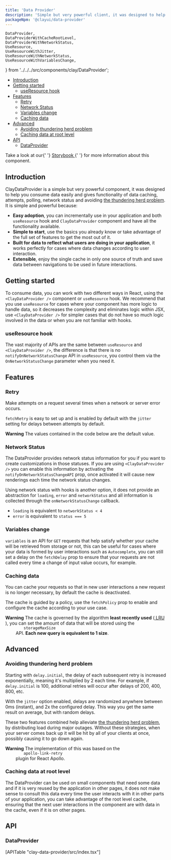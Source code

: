 ```yaml
---
title: 'Data Provider'
description: 'Simple but very powerful client, it was designed to help you consume data easily.'
packageNpm: '@clayui/data-provider'
---
```


	DataProvider,
	DataProviderWithCacheRootLevel,
	DataProviderWithNetworkStatus,
	UseResource,
	UseResourceWithJitter,
	UseResourceWithNetworkStatus,
	UseResourceWithVariablesChange,
} from '../../../src/components/clay/DataProvider';

<div class="nav-toc-absolute">
<div class="nav-toc">

-   [Introduction](#introduction)
-   [Getting started](#getting-started)
    -   [useResource hook](#useresource-hook)
-   [Features](#features)
    -   [Retry](#retry)
    -   [Network Status](#network-Status)
    -   [Variables change](#variables-change)
    -   [Caching data](#caching-data)
-   [Advanced](#advanced)
    -   [Avoiding thundering herd problem](#avoiding-thundering-herd-problem)
    -   [Caching data at root level](#caching-data-at-root-level)
-   [API](#api)
    -   [DataProvider](#dataprovider)

</div>
</div>

<div class="clay-site-alert alert alert-warning">
	Take a look at our{' '}
	<a href="https://storybook-clayui.netlify.com/?path=/story/claydataprovider--with-polling">
		Storybook
	</a>{' '}
	for more information about this component.
</div>

## Introduction

ClayDataProvider is a simple but very powerful component, it was designed to help you consume data easily and gives functionality of data caching, attempts, polling, network status and avoiding [the thundering herd problem](https://en.wikipedia.org/wiki/Thundering_herd_problem). It is simple and powerful because:

-   **Easy adoption**, you can incrementally use in your application and both `useResource` hook and `ClayDataProvider` component and have all the functionality available.
-   **Simple to start**, use the basics you already know or take advantage of the full set of features to get the most out of it.
-   **Built for data to reflect what users are doing in your application**, it works perfectly for cases where data changes according to user interaction.
-   **Extensible**, enjoy the single cache in only one source of truth and save data between navigations to be used in future interactions.

## Getting started

To consume data, you can work with two different ways in React, using the `<ClayDataProvider />` component or `useResource` hook. We recommend that you use `useResource` for cases where your component has more logic to handle data, so it decreases the complexity and eliminates logic within JSX, use `<ClayDataProvider />` for simpler cases that do not have so much logic involved in the data or when you are not familiar with hooks.

<DataProvider />

### useResource hook

The vast majority of APIs are the same between `useResource` and `<ClayDataProvider />`, the difference is that there is no `notifyOnNetworkStatusChange` API in `useResource`, you control them via the `OnNetworkStatusChange` parameter when you need it.

<UseResource />

## Features

### Retry

Make attempts on a request several times when a network or server error occurs.

`fetchRetry` is easy to set up and is enabled by default with the `jitter` setting for delays between attempts by default.

<div class="clay-site-alert alert alert-warning">
	<strong class="lead">Warning</strong>
	The values ​​contained in the code below are the default value.
</div>

<UseResourceWithJitter />

### Network Status

The DataProvider provides network status information for you if you want to create customizations in those statuses. If you are using `<ClayDataProvider />` you can enable this information by activating the `notifyOnNetworkStatusChangeAPI` prop, once activated it will cause new renderings each time the network status changes.

<DataProviderWithNetworkStatus />

Using network status with hooks is another option, it does not provide an abstraction for `loading`, `error` and `networkStatus` and all information is collected through the `onNetworkStatusChange` callback.

-   `loading` is equivalent to `networkStatus < 4`
-   `error` is equivalent to `status === 5`

<UseResourceWithNetworkStatus />

### Variables change

`variables` is an API for `GET` requests that help satisfy whether your cache will be retrieved from storage or not, this can be useful for cases where your data is formed by user interactions such as `Autocomplete`, you can still set a delay on the `fetchDelay` prop to ensure that your requests are not called every time a change of input value occurs, for example.

<UseResourceWithVariablesChange />

### Caching data

You can cache your requests so that in new user interactions a new request is no longer necessary, by default the cache is deactivated.

The cache is guided by a policy, use the `fetchPolicy` prop to enable and configure the cache according to your use case.

<div class="clay-site-alert alert alert-warning">
	<strong class="lead">Warning</strong>
	The cache is governed by the algorithm <b>least recently used</b> (<a href="https://en.wikipedia.org/wiki/Cache_replacement_policies#Least_recently_used_(LRU)">
		LRU
	</a>), you can set the amount of data that will be stored using the <code class="language-text">
		storageMaxSize
	</code> API. <b>Each new query is equivalent to 1 size</b>.
</div>

## Advanced

### Avoiding thundering herd problem

Starting with `delay.initial`, the delay of each subsequent retry is increased exponentially, meaning it's multiplied by 2 each time. For example, if `delay.initial` is 100, additional retries will occur after delays of 200, 400, 800, etc.

With the `jitter` option enabled, delays are randomized anywhere between 0ms (instant), and 2x the configured delay. This way you get the same result on average, but with random delays.

These two features combined help alleviate [the thundering herd problem](https://en.wikipedia.org/wiki/Thundering_herd_problem), by distributing load during major outages. Without these strategies, when your server comes back up it will be hit by all of your clients at once, possibly causing it to go down again.

<div class="clay-site-alert alert alert-warning">
	<strong class="lead">Warning</strong>
	The implementation of this was based on the <code class="language-text">
		apollo-link-retry
	</code> plugin for React Apollo.
</div>

### Caching data at root level

The DataProvider can be used on small components that need some data and if it is very reused by the application in other pages, it does not make sense to consult this data every time the user interacts with it in other parts of your application, you can take advantage of the root level cache, ensuring that the next user interactions in the component are with data in the cache, even if it is on other pages.

<DataProviderWithCacheRootLevel />

## API

### DataProvider

<div>[APITable "clay-data-provider/src/index.tsx"]</div>
